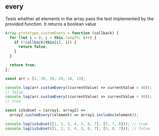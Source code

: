 
## every

Tests whether all elements in the array pass the test implemented by the provided function.
It returns a boolean value

```js
Array.prototype.customEvery = function (callback) {
  for (let i = 0; i < this.length; i++) {
    if (!callback(this[i], i)) {
      return false;
    }
  }

  return true;
};

const arr = [1, 30, 39, 29, 10, 13];

console.log(arr.customEvery((currentValue) => currentValue > 40));
// false
console.log(arr.customEvery((currentValue) => currentValue < 40));
// true

const isSubset = (array1, array2) =>
  array2.customEvery((element) => array1.includes(element));

console.log(isSubset([1, 2, 3, 4, 5, 6, 7], [5, 7, 6])); // true
console.log(isSubset([1, 2, 3, 4, 5, 6, 7], [5, 8, 7])); // false
```
